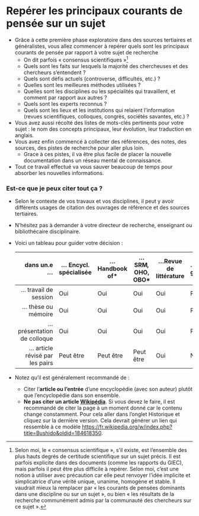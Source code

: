 # Repérer les principaux courants de pensée sur un sujet {#sec-consensus}

-   Grâce à cette première phase exploratoire dans des sources tertiaires et généralistes, vous allez commencer à repérer quels sont les principaux courants de pensée par rapport à votre sujet de recherche
    -   On dit parfois « consensus scientifiques »[^principauxcourants-1]
    -   Quels sont les faits sur lesquels la majorité des chercheuses et des chercheurs s'entendent ?
    -   Quels sont défis actuels (controverse, difficultés, etc.) ?
    -   Quelles sont les meilleures méthodes utilisées ?
    -   Quelles sont les disciplines ou les spécialités qui travaillent, et comment par rapport aux autres ?
    -   Quels sont les experts reconnus ?
    -   Quels sont les lieux et les institutions qui relaient l'information (revues scientifiques, colloques, congrès, sociétés savantes, etc.) ?
-   Vous avez aussi récolté des listes de mots-clés pertinents pour votre sujet : le nom des concepts principaux, leur évolution, leur traduction en anglais.
-   Vous avez enfin commencé à collecter des références, des notes, des sources, des pistes de recherche pour aller plus loin.
    -   Grace à ces pistes, il va être plus facile de placer la nouvelle documentation dans un réseau mental de connaissance.
-   Tout ce travail effectué va vous sauver beaucoup de temps pour absorber les nouvelles informations.

[^principauxcourants-1]: Selon moi, le « consensus scientifique », s'il existe, est l'ensemble des plus hauts degrés de certitude scientifique sur un sujet précis. Il est parfois explicite dans des documents (comme les rapports du GIEC), mais parfois il peut être plus difficile à repérer. Selon moi, c'est une notion à utiliser avec précaution car elle peut renvoyer l'idée implicite et simplicatrice d'une vérité unique, unanime, homogène et stable. Il vaudrait mieux la remplacer par « les courants de pensées dominants dans une discipline ou sur un sujet », ou bien « les résultats de la recherche communément admis par la communauté des chercheurs sur ce sujet ».

### Est-ce que je peux citer tout ça ?

-   Selon le contexte de vos travaux et vos disciplines, il peut y avoir différents usages de citation des ouvrages de référence et des sources tertiaires.
-   N'hésitez pas à demander à votre directeur de recherche, enseignant ou bibliothécaire disciplinaire.
-   Voici un tableau pour guider votre décision :

    |                    dans un.e ... | ... Encycl. spécialisée | ...Handbook of\*  | ...SRM*,* OHO, OBO\*  | ...Revue de littérature  | ...Encycl. généraliste |
    |-----------:|------------|------------|------------|------------|:-----------|
    |           ... travail de session | Oui                     | Oui               | Oui                   | Oui                      | Peut être              |
    |             ... thèse ou mémoire | Oui                     | Oui               | Oui                   | Oui                      | Peut être              |
    |     ... présentation de colloque | Oui                     | Oui               | Oui                   | Oui                      | Peut être              |
    | ... article révisé par les pairs | Peut être               | Peut être         | Peut être             | Oui                      | Non                    |

-   Notez qu'il est généralement recommandé de :
    -   Citer l'**article ou l'entrée** d'une encyclopédie (avec son auteur) plutôt que l'encyclopédie dans son ensemble.
    -   **Ne pas citer un article [Wikipédia](#sec-wikipourlarecherche)**. Si vous devez le faire, il est recommandé de citer la page à un moment donné car le contenu change constamment. Pour cela aller dans l'onglet Historique et cliquez sur la dernière version. Cela devrait générer un lien qui ressemble à ce modèle <https://fr.wikipedia.org/w/index.php?title=Bushido&oldid=184618350>.
